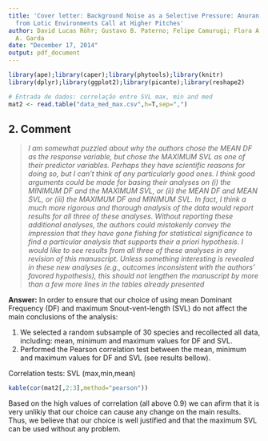 ```yaml
---
title: 'Cover letter: Background Noise as a Selective Pressure: Anuran Species
  from Lotic Environments Call at Higher Pitches'
author: David Lucas Röhr; Gustavo B. Paterno; Felipe Camurugi; Flora A. Juncá ; Adrian
  A. Garda
date: "December 17, 2014"
output: pdf_document
---
```


```r
library(ape);library(caper);library(phytools);library(knitr)
library(dplyr);library(ggplot2);library(picante);library(reshape2)
```

```r
# Entrada de dados: correlação entre SVL max, min and med
mat2 <- read.table("data_med_max.csv",h=T,sep=",")
```


2. Comment
---------
>_I am somewhat puzzled about why the authors chose the MEAN DF as the response variable, but chose the MAXIMUM SVL as one of their predictor variables. Perhaps they have scientific reasons for doing so, but I can’t think of any particularly good ones. I think good arguments could be made for basing their analyses on (i) the MINIMUM DF and the MAXIMUM SVL, or (ii) the MEAN DF and MEAN SVL, or (iii) the MAXIMUM DF and MINIMUM SVL. In fact, I think a much more rigorous and thorough analysis of the data would report results for all three of these analyses. Without reporting these additional analyses, the authors could mistakenly convey the impression that they have gone fishing for statistical significance to find a particular analysis that supports their a priori hypothesis. I would like to see results from all three of these analyses in any revision of this manuscript.  Unless something interesting is revealed in these new analyses (e.g., outcomes inconsistent with the authors’ favored hypothesis), this should not lengthen the manuscript by more than a few more lines in the tables already presented_

__Answer:__
In order to ensure that our choice of using mean Dominant Frequency (DF) and maximum Snout-vent-length (SVL) do not affect the main conclusions of the analysis:  

1. We selected a random subsample of 30 species and recollected all data, including: mean, minimum and maximum values for DF and SVL.    
2. Performed the Pearson correlation test between the mean, minimum and maximum values for DF and SVL (see results bellow).     

Correlation tests: SVL (max,min,mean)
```r
kable(cor(mat2[,2:3],method="pearson"))
```

Based on the high values of correlation (all above 0.9) we can afirm that it is very unlikiy that our choice can cause any change on the main results. Thus, we believe that our choice is well justified and that the maximum SVL can be used without any problem.